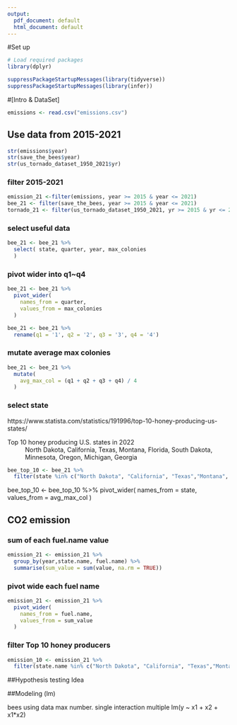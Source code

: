 ---
output:
  pdf_document: default
  html_document: default
---
#Set up
```{r setup, include = FALSE}

# Load required packages
library(dplyr)

suppressPackageStartupMessages(library(tidyverse))
suppressPackageStartupMessages(library(infer))
```

#[Intro & DataSet]

```{r}
emissions <- read.csv("emissions.csv")
```


## Use data from 2015-2021
```{r}
str(emissions$year)
str(save_the_bees$year)
str(us_tornado_dataset_1950_2021$yr)
```
### filter 2015-2021
```{r}
emission_21 <-filter(emissions, year >= 2015 & year <= 2021)
bee_21 <- filter(save_the_bees, year >= 2015 & year <= 2021)
tornado_21 <- filter(us_tornado_dataset_1950_2021, yr >= 2015 & yr <= 2021)

```

### select useful data
```{r}
bee_21 <- bee_21 %>%
  select( state, quarter, year, max_colonies
  )
```

### pivot wider into q1~q4
```{r}
bee_21 <- bee_21 %>%
  pivot_wider(
    names_from = quarter,
    values_from = max_colonies
  )
```

```{r}
bee_21 <- bee_21 %>%
  rename(q1 = '1', q2 = '2', q3 = '3', q4 = '4')
```

### mutate average max colonies
```{r}
bee_21 <- bee_21 %>%
  mutate(
    avg_max_col = (q1 + q2 + q3 + q4) / 4
  )
```

### select state
https://www.statista.com/statistics/191996/top-10-honey-producing-us-states/

Top 10 honey producing U.S. states in 2022
: North Dakota, California, Texas, Montana, Florida, South Dakota, Minnesota, Oregon, Michigan, Georgia

```{r}
bee_top_10 <- bee_21 %>%
  filter(state %in% c("North Dakota", "California", "Texas","Montana", "Florida", "South Dakota", "Minnesota", "Oregon", "Michigan", "Georgia" ))

```

bee_top_10 <- bee_top_10 %>%
  pivot_wider(
    names_from = state,
    values_from = avg_max_col
  )

## CO2 emission

### sum of each fuel.name value
```{r}
emission_21 <- emission_21 %>%
  group_by(year,state.name, fuel.name) %>%
  summarise(sum_value = sum(value, na.rm = TRUE))
```
### pivot wide each fuel name
```{r}
emission_21 <- emission_21 %>%
  pivot_wider(
    names_from = fuel.name,
    values_from = sum_value
  )
```

### filter Top 10 honey producers
```{r}
emission_10 <- emission_21 %>%
  filter(state.name %in% c("North Dakota", "California", "Texas","Montana", "Florida", "South Dakota", "Minnesota", "Oregon", "Michigan", "Georgia" ))
```



##Hypothesis testing Idea


##Modeling (lm)

bees using data max number.
single interaction multiple lm(y ~ x1 + x2 + x1*x2)

  

